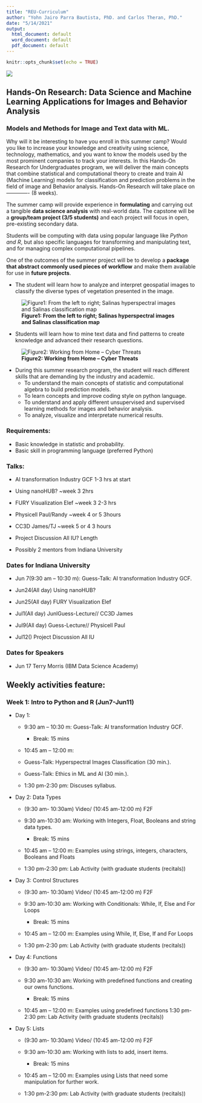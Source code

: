 ```yaml
---
title: "REU-Curriculum"
author: "Yohn Jairo Parra Bautista, PhD. and Carlos Theran, PhD."
date: "5/14/2021"
output:
  html_document: default
  word_document: default
  pdf_document: default
---
```


```r
knitr::opts_chunk$set(echo = TRUE)
```

![ ](Famulogo.png)

## Hands-On Research:  Data Science and Machine Learning Applications for Images and Behavior Analysis

### Models and Methods for Image and Text data with ML.

Why will it be interesting to have you enroll in this summer camp? Would you like to increase your knowledge and creativity using science, technology, mathematics, and you want to know the models used by the most prominent companies to track your interests. In this Hands-On Research for Undergraduates program, we will deliver the main concepts that combine statistical and computational theory to create and train AI (Machine Learning) models for classification and prediction problems in the field of image and Behavior analysis. Hands-On Research will take place on ------------- (8 weeks).    

The summer camp will provide experience in **formulating** and carrying out a tangible **data science analysis** with real-world data. The capstone will be a **group/team project (3/5 students)** and each project will focus in open, pre-existing secondary data.  

Students will be computing with data using popular language like *Python and R*, but also specific languages for transforming and manipulating text, and for managing complex computational pipelines.  

One of the outcomes of the summer project will be to develop a **package that abstract commonly used pieces of workflow** and make them available for use in **future projects**. 

* The student will learn how to analyze and interpret geospatial images to classify the diverse types of vegetation presented in the image.

![**Figure1: From the left to right; Salinas hyperspectral images and Salinas classification map**](image1Carlos.png)

* Students will learn how to mine text data and find patterns to create knowledge and advanced their research questions.  


![**Figure2: Working from Home – Cyber Threats**](imageYohn.png)

* During this summer research program, the student will reach different skills that are demanding by the industry and academic.  
    + To understand the main concepts of statistic and computational algebra to build prediction models. 
    + To learn concepts and improve coding style on python language.
    + To understand and apply different unsupervised and supervised learning methods for images and behavior analysis. 
    + To analyze, visualize and interpretate numerical results. 
    
### Requirements: 

* Basic knowledge in statistic and probability. 
* Basic skill in programming language (preferred Python) 

### Talks:

* AI transformation Industry GCF 1-3 hrs at start 

* Using nanoHUB? ~week 3 2hrs 

* FURY Visualization Elef ~week 3 2-3 hrs 

* Physicell Paul/Randy ~week 4 or 5 3hours 

* CC3D James/TJ ~week 5 or 4 3 hours 

* Project Discussion All IU? Length 

* Possibly 2 mentors from Indiana University

### Dates for Indiana University 

* Jun 7(9:30 am – 10:30 m): Guess-Talk: AI transformation Industry GCF. 

* Jun24(All day) Using nanoHUB? 

* Jun25(All day) FURY Visualization Elef 

* Jul1(All day) JunlGuess-Lecture// CC3D James 

* Jul9(All day) Guess-Lecture// Physicell Paul 

* Jul12() Project Discussion All IU 

### Dates for Speakers  

* Jun 17 Terry Morris (IBM Data Science Academy) 

## Weekly activities feature: 

### Week 1: Intro to Python and R (Jun7-Jun11) 

* Day 1:  

  - 9:30 am – 10:30 m: Guess-Talk: AI transformation Industry 	GCF. 

     + Break: 15 mins 

  - 10:45 am – 12:00 m: 	   

  - Guess-Talk: Hyperspectral Images Classification (30 min.).  

  - Guess-Talk: Ethics in ML and AI (30 min.). 

  - 1:30 pm-2:30 pm: Discuses syllabus.  

* Day 2:  Data Types 

  - (9:30 am- 10:30am) Video/ (10:45 am-12:00 m) F2F 

  - 9:30 am-10:30 am: Working with Integers, Float, Booleans 	and string data types. 

     + Break: 15 mins 

  - 10:45 am – 12:00 m: Examples using strings, integers,     	characters, Booleans and Floats 

  - 1:30 pm-2:30 pm: Lab Activity (with graduate students		(recitals)) 

* Day 3:  Control Structures 

  - (9:30 am- 10:30am) Video/ (10:45 am-12:00 m) F2F 

  - 9:30 am-10:30 am: Working with Conditionals: While, If, Else 	and For Loops 

     + Break: 15 mins 

  - 10:45 am – 12:00 m: Examples using While, If, Else, If and 	For Loops  

  - 1:30 pm-2:30 pm: Lab Activity (with graduate students		(recitals)) 

* Day 4:  Functions 

  - (9:30 am- 10:30am) Video/ (10:45 am-12:00 m) F2F 

  - 9:30 am-10:30 am: Working with predefined functions and 	creating our owns functions.  

     + Break: 15 mins 

  - 10:45 am – 12:00 m: Examples using predefined functions	1:30 pm-2:30 pm: Lab Activity (with graduate students		(recitals)) 

* Day 5:  Lists 

  - (9:30 am- 10:30am) Video/ (10:45 am-12:00 m) F2F 

  - 9:30 am-10:30 am: Working with lists to add, insert items.  

     + Break: 15 mins 

  - 10:45 am – 12:00 m: Examples using Lists that need some 	manipulation for further work. 	 

  - 1:30 pm-2:30 pm: Lab Activity (with graduate students		(recitals)) 
